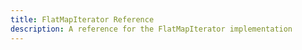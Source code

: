 ---
title: FlatMapIterator Reference
description: A reference for the FlatMapIterator implementation
---
